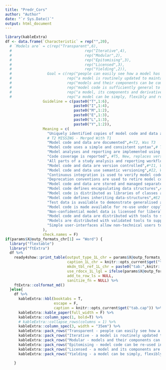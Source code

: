 ```yaml
---
title: "Predr_Cors"
author: "Author"
date: "`r Sys.Date()`"
output: html_document
---
```

```r
library(kableExtra)  
df <- data.frame(`Characteristic` = rep("",20),
  # `Models are` = c(rep("Transparent",6),
  #                                 rep("Iterative",4),
  #                                 rep("Modular",2),
  #                                 rep("Epitomising",3),
  #                                 rep("Licensed",3),
  #                                 rep("Yielding",2)),
  #                Goal = c(rep("people can easily see how a model has been implemented and tested",6),
  #                         rep("a model is routinely updated to maintain and improve validity",4),
  #                         rep("models and their components can be combined to extend their scope",2),
  #                         rep("model code is sufficiently general to be be re-used in multiple decision contexts",3),
  #                         rep("a model, its components and derivatives are persistently re-usable by other modeller",3),
  #                         rep("a model can be simply, flexibly and reliably used as a decision aid",2)),
                 Guideline = c(paste0("T",1:6),
                               paste0("I",1:4),
                               paste0("M",1:2),
                               paste0("E",1:3),
                               paste0("L",1:3),
                               paste0("Y",1:2)),
                 Meaning = c(
                   "Uniquely identified copies of model code and data are permanently archived in open online repositories",#T1
                   # T2 MISSING - Merged With T1
                   "Model code and data are documented",#<T2, Was T3
                   "Model code uses a simple and consistent syntax",# T3, Was T4 -->
                   "Model analyses and reporting are implemented using literate programming",#T4,Was T5
                   "Code coverage is reported", #T5, New, replaces version now moved to T4 
                   "All parts of a study analysis and reporting workflow can be reproduced and/or replicated", #T6, was T7, Replaces Deleted T6 
                   "Model code and data are version controlled",#*I1, Was I2 
                   "Model code and data use semantic versioning",#I2, Was I1 
                   "Continuous integration is used to verify model code updates",#I3 
                   "Deprecation conventions are used to retire model code and data",#**I4 
                   "Model code and data are stored and managed separately",#*M1: Modified (lost ref to licensed and cited) 
                   "Model code defines encapsulating data structures",#*M2: Replacement - Old version now merged with E1
                   "Model code is distributed as libraries of classes and functions",#E1: Modified (lost ref to OOP and merged with M2) -->
                   "Model code defines inheriting data-structures",#E2
                   "Test data is available to demonstrate generalised applications of model code",#E3: **
                   "Model code is made available for re-use under copyleft or permissive licenses",#L1: **
                   "Non-confidential model data is licensed for liberal re-use (subject to additional terms for de-identified human data)",#L2
                   "Model code and data are distributed with tools to support appropriate citation",#*L3: New 
                   "Models are distributed with validated tools to support their safe and appropriate re-use",#*Y1: New, Replaces Old Y1 (now Y2)
                   "Simple user-interfaces allow non-technical users to configure and run models"#Y2: Was Y1                   
                 ),
                 check.names = F)
if(params$X@outp_formats_chr[1] == "Word") {
  library("flextable")
  library("ftExtra")
  df %>%
    ready4show::print_table(output_type_1L_chr = params$X@outp_formats_chr[1],
                            caption_1L_chr = knitr::opts_current$get("tab.cap"),
                            mkdn_tbl_ref_1L_chr = paste0("tab:",knitr::opts_current$get("tab.id")),
                            use_rdocx_1L_lgl = ifelse(params$X@outp_formats_chr[1]=="Word",T,F),
                            add_to_row_ls = NULL,
                            sanitize_fn = NULL) %>%
    ftExtra::colformat_md()
  }else{
    df %>%
      kableExtra::kbl(booktabs = T, 
                      escape = F,
                      caption = knitr::opts_current$get("tab.cap")) %>%
      kableExtra::kable_paper(full_width = F) %>%
      kableExtra::column_spec(1, bold=T) %>%
      # kableExtra::collapse_rows(columns = 1) %>%
      kableExtra::column_spec(3, width = "35em") %>%
      kableExtra::pack_rows("Transparent - people can easily see how a model has been implemented and tested",1,6) %>%
      kableExtra::pack_rows("Iterative - a model is routinely updated to maintain and improve validity",7,10) %>%
      kableExtra::pack_rows("Modular - models and their components can be combined to extend their scope",11,12) %>%
      kableExtra::pack_rows("Epitomising - model code can be re-used in other decision contexts",13,15) %>%
      kableExtra::pack_rows("Licensed - a model and its components are persistently re-usable by other modellers",16,18) %>%
      kableExtra::pack_rows("Yielding - a model can be simply, flexibly and reliably used as a decision aid",19,20)

    }
```